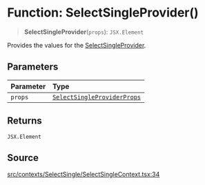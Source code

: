 # Function: SelectSingleProvider()

> **SelectSingleProvider**(`props`): `JSX.Element`

Provides the values for the [SelectSingleProvider](/api/latest/functions/SelectSingleProvider.mdx).

## Parameters

| Parameter | Type |
| :------ | :------ |
| `props` | [`SelectSingleProviderProps`](/api/latest/interfaces/SelectSingleProviderProps.mdx) |

## Returns

`JSX.Element`

## Source

[src/contexts/SelectSingle/SelectSingleContext.tsx:34](https://github.com/gpbl/react-day-picker/blob/86f49ff11/src/contexts/SelectSingle/SelectSingleContext.tsx#L34)
